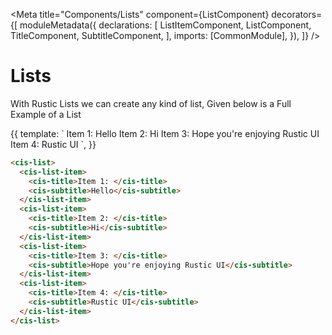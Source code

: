 
<Meta
  title="Components/Lists"
  component={ListComponent}
  decorators={[
    moduleMetadata({
      declarations: [
        ListItemComponent,
        ListComponent,
        TitleComponent,
        SubtitleComponent,
      ],
      imports: [CommonModule],
    }),
  ]}
/>

# Lists

With Rustic Lists we can create any kind of list, Given below is a Full Example of a List

<Canvas>
  <Story name="Lists">
    {{
      template: `<cis-list>
        <cis-list-item>
          <cis-title>Item 1: </cis-title>
          <cis-subtitle>Hello</cis-subtitle>
        </cis-list-item>
        <cis-list-item>
          <cis-title>Item 2: </cis-title>
          <cis-subtitle>Hi</cis-subtitle>
        </cis-list-item>
        <cis-list-item>
          <cis-title>Item 3: </cis-title>
          <cis-subtitle>Hope you're enjoying Rustic UI</cis-subtitle>
        </cis-list-item>
        <cis-list-item>
          <cis-title>Item 4: </cis-title>
          <cis-subtitle>Rustic UI</cis-subtitle>
        </cis-list-item>
      </cis-list>`,
    }}
  </Story>
</Canvas>

```html
<cis-list>
  <cis-list-item>
    <cis-title>Item 1: </cis-title>
    <cis-subtitle>Hello</cis-subtitle>
  </cis-list-item>
  <cis-list-item>
    <cis-title>Item 2: </cis-title>
    <cis-subtitle>Hi</cis-subtitle>
  </cis-list-item>
  <cis-list-item>
    <cis-title>Item 3: </cis-title>
    <cis-subtitle>Hope you're enjoying Rustic UI</cis-subtitle>
  </cis-list-item>
  <cis-list-item>
    <cis-title>Item 4: </cis-title>
    <cis-subtitle>Rustic UI</cis-subtitle>
  </cis-list-item>
</cis-list>
```

